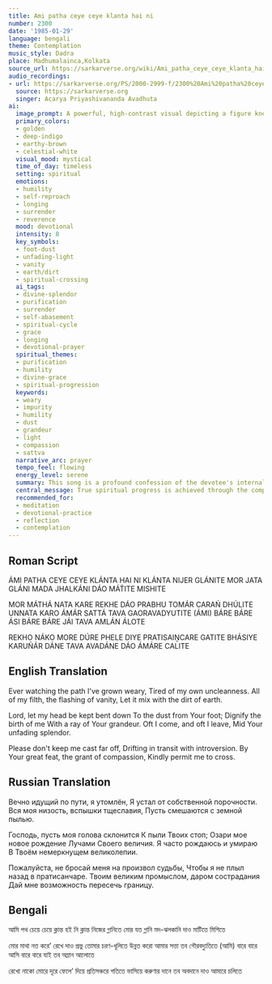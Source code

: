 ```yaml
---
title: Ami patha ceye ceye klanta hai ni
number: 2300
date: '1985-01-29'
language: bengali
theme: Contemplation
music_style: Dadra
place: Madhumalainca,Kolkata
source_url: https://sarkarverse.org/wiki/Ami_patha_ceye_ceye_klanta_hai_ni
audio_recordings:
- url: https://sarkarverse.org/PS/2000-2999-f/2300%20Ami%20patha%20ceye%20ceye%20klanta%20hai.mp3
  source: https://sarkarverse.org
  singer: Acarya Priyashivananda Avadhuta
ai:
  image_prompt: A powerful, high-contrast visual depicting a figure kneeling in profound humility, their head bowed low, dissolving into rich, dark soil that symbolizes their ego and impurities. Above them, a blinding, unfading golden-white light bursts forth from an unseen Divine source, elevating the surrounding atmosphere to deep celestial indigo. The composition must highlight the sharp, purifying contrast between the dark, earthly burden and the glorious, purifying radiance of the grace descending, evoking themes of surrender and transformation.
  primary_colors:
  - golden
  - deep-indigo
  - earthy-brown
  - celestial-white
  visual_mood: mystical
  time_of_day: timeless
  setting: spiritual
  emotions:
  - humility
  - self-reproach
  - longing
  - surrender
  - reverence
  mood: devotional
  intensity: 8
  key_symbols:
  - foot-dust
  - unfading-light
  - vanity
  - earth/dirt
  - spiritual-crossing
  ai_tags:
  - divine-splendor
  - purification
  - surrender
  - self-abasement
  - spiritual-cycle
  - grace
  - longing
  - devotional-prayer
  spiritual_themes:
  - purification
  - humility
  - divine-grace
  - spiritual-progression
  keywords:
  - weary
  - impurity
  - humility
  - dust
  - grandeur
  - light
  - compassion
  - sattva
  narrative_arc: prayer
  tempo_feel: flowing
  energy_level: serene
  summary: This song is a profound confession of the devotee's internal struggle, expressing weariness not from waiting for the Divine, but from the burden of self-imposed impurity and vanity. The devotee desperately seeks purification, pleading for their ego to be dissolved into the earth while their true self (sattá) is elevated and dignified by the Lord's glorious light. It is a prayer for compassionate aid to facilitate spiritual crossing and break the cycles of coming and going (Pratisaincara).
  central_message: True spiritual progress is achieved through the complete surrender of ego and vanity into profound humility, enabling Divine grace to elevate and purify one's existence.
  recommended_for:
  - meditation
  - devotional-practice
  - reflection
  - contemplation
---
```


## Roman Script

ÁMI PATHA CEYE CEYE KLÁNTA HAI NI
KLÁNTA NIJER GLÁNITE
MOR JATA GLÁNI MADA JHALKÁNI
DÁO MÁT́ITE MISHITE

MOR MÁTHÁ NATA KARE REKHE DÁO PRABHU
TOMÁR CARAŃ DHÚLITE
UNNATA KARO ÁMÁR SATTÁ
TAVA GAORAVADYUTITE
(ÁMI) BÁRE BÁRE ÁSI BÁRE BÁRE JÁI
TAVA AMLÁN ÁLOTE

REKHO NÁKO MORE DÚRE PHELE DIYE
PRATISAIṊCARE GATITE BHÁSIYE
KARUŃÁR DÁNE TAVA AVADÁNE
DÁO ÁMÁRE CALITE

## English Translation

Ever watching the path I've grown weary,
Tired of my own uncleanness.
All of my filth, the flashing of vanity,
Let it mix with the dirt of earth.

Lord, let my head be kept bent down
To the dust from Your foot;
Dignify the birth of me
With a ray of Your grandeur.
Oft I come, and oft I leave,
Mid Your unfading splendor.

Please don't keep me cast far off,
Drifting in transit with introversion.
By Your great feat, the grant of compassion,
Kindly permit me to cross.

## Russian Translation

Вечно идущий по пути, я утомлён,
Я устал от собственной порочности.
Вся моя низость, вспышки тщеславия,
Пусть смешаются с земной пылью.

Господь, пусть моя голова склонится
К пыли Твоих стоп;
Озари мое новое рождение
Лучами Своего величия.
Я часто рождаюсь и умираю
В Твоём немеркнущем великолепии.

Пожалуйста, не бросай меня на произвол судьбы,
Чтобы я не плыл назад в пратисанчаре.
Твоим великим промыслом, даром сострадания
Дай мне возможность пересечь границу.

## Bengali

আমি পথ চেয়ে চেয়ে ক্লান্ত হই নি
ক্লান্ত নিজের গ্লানিতে
মোর যত গ্লানি মদ-ঝলকানি
দাও মাটিতে মিশিতে

মোর মাথা নত করে’ রেখে দাও প্রভু
তোমার চরণ-ধূলিতে
উন্নত করো আমার সত্তা
তব গৌরবদ্যুতিতে
(আমি) বারে বারে আসি বারে বারে যাই
তব অম্লান আলোতে

রেখো নাকো মোরে দূরে ফেলে’ দিয়ে
প্রতিসঞ্চরে গতিতে ভাসিয়ে
করুণার দানে তব অবদানে
দাও আমারে চলিতে
